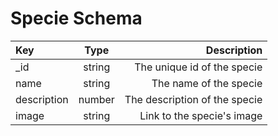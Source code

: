 
# Specie Schema

<Divider />

| Key         |  Type  |                   Description |
| :---------- | :----: | ----------------------------: |
| \_id        | string |   The unique id of the specie |
| name        | string |        The name of the specie |
| description | number | The description of the specie |
| image       | string |    Link to the specie's image |
